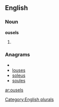 ==English==

===Noun===
'''ousels'''

# {{plural of|[[ousel]]}}

===Anagrams===
* {{alphagram|elossu}}
* [[louses#English|louses]]
* [[soleus#English|soleus]]
* [[soules#English|soules]]

[[Category:English plurals]]

[[ar:ousels]]